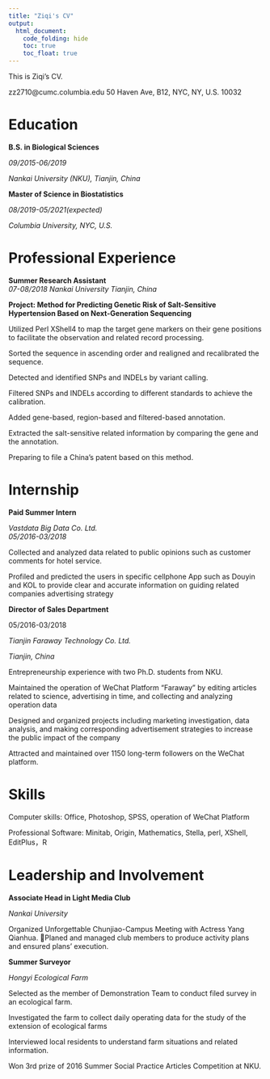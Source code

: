 ```yaml
---
title: "Ziqi's CV"
output: 
  html_document:
    code_folding: hide
    toc: true
    toc_float: true
---
```


This is Ziqi's CV.

zz2710@cumc.columbia.edu
50 Haven Ave, B12, NYC, NY, U.S. 10032

# Education

**B.S. in Biological Sciences**

_09/2015-06/2019_

_Nankai University (NKU), Tianjin, China_

**Master of Science in Biostatistics**

_08/2019-05/2021(expected)_

_Columbia University, NYC, U.S._

# Professional Experience

**Summer Research Assistant**   
_07-08/2018_
_Nankai University Tianjin, China _

**Project: Method for Predicting Genetic Risk of Salt-Sensitive Hypertension Based on Next-Generation Sequencing**

Utilized Perl XShell4 to map the target gene markers on their gene positions to facilitate the observation and related record processing.

Sorted the sequence in ascending order and realigned and recalibrated the sequence. 

Detected and identified SNPs and INDELs by variant calling.

Filtered SNPs and INDELs according to different standards to achieve the calibration. 

Added gene-based, region-based and filtered-based annotation.

Extracted the salt-sensitive related information by comparing the gene and the annotation. 

Preparing to file a China’s patent based on this method.

# Internship

**Paid Summer Intern**

_Vastdata Big Data Co. Ltd._     
_05/2016-03/2018_

Collected and analyzed data related to public opinions such as customer comments for hotel service.

Profiled and predicted the users in specific cellphone App such as Douyin and KOL to provide clear and accurate
information on guiding related companies advertising strategy


**Director of Sales Department**         

05/2016-03/2018 

_Tianjin Faraway Technology Co. Ltd._

_Tianjin, China_

Entrepreneurship experience with two Ph.D. students from NKU.

Maintained the operation of WeChat Platform “Faraway” by editing articles related to science, advertising in
time, and collecting and analyzing operation data

Designed and organized projects including marketing investigation, data analysis, and making corresponding
advertisement strategies to increase the public impact of the company

 Attracted and maintained over 1150 long-term followers on the WeChat platform.

# Skills

Computer skills: Office, Photoshop, SPSS, operation of WeChat Platform

Professional Software: Minitab, Origin, Mathematics, Stella, perl, XShell, EditPlus，R

# Leadership and Involvement

**Associate Head in Light Media Club**

_Nankai University_

Organized Unforgettable Chunjiao-Campus Meeting with Actress Yang Qianhua. Planed and managed club members to produce activity plans and ensured plans’ execution.

**Summer Surveyor**

_Hongyi Ecological Farm_

Selected as the member of Demonstration Team to conduct filed survey in an ecological farm. 

Investigated the farm to collect daily operating data for the study of the extension of ecological farms 

Interviewed local residents to understand farm situations and related information.

Won 3rd prize of 2016 Summer Social Practice Articles Competition at NKU.


